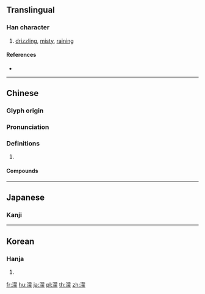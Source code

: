 {{also|蒙}}
==Translingual==

===Han character===
{{Han char|rn=85|rad=水|as=14|sn=17|four=34132|canj=ETBO}}

# [[drizzle|drizzling]], [[misty]], [[rain]]ing

====References====
* {{Han ref|kx=0655.300|dkj=18491|dj=1066.040|hdz=31753.010|uh=6FDB|ud=28635|bh=C0DB|bd=49371}}

----

==Chinese==
{{zh-forms|s=蒙}}

===Glyph origin===
{{Han etym}}

===Pronunciation===
{{zh-pron
|m=méng
|c=mung4
|mn=bông
|mc=y
|oc=y
|cat=
}}

===Definitions===
{{zh-hanzi}}

# {{rfdef|zh}}

====Compounds====
{{zh-der|冥濛|凌濛初|涳濛|淡濛濛|溟濛|澒濛|濛昧|濛昧不清|濛汜|濛濛|濛濛細雨|濛鬆雨|濛鴻|灰濛濛|空濛|迷濛}}

----

==Japanese==

===Kanji===
{{ja-kanji|grade=9|rs=水14}}

----

==Korean==

===Hanja===
{{ko-hanja|hangeul=몽|eumhun=|rv=mong|mr=mong|y=mong}}

# {{defn|lang=ko|sort=水14}}

[[fr:濛]]
[[hu:濛]]
[[ja:濛]]
[[pl:濛]]
[[th:濛]]
[[zh:濛]]